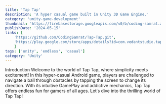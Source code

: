 ```yaml
---
title: 'Tap Tap'
description: 'A hyper casual game built in Unity 3D Game Engine.'
category: 'unity-game-development'
thumbnail: 'https://firebasestorage.googleapis.com/v0/b/coding-samrat.appspot.com/o/project%2Fthumbnail%2Ftaptap.png?alt=media&token=d555305a-fd69-471a-a832-9994d2ede79b'
publishDate: '2024-05-15'
links: [
    'https://github.com/CodingSamrat/Tap-Tap.git', 
    'https://play.google.com/store/apps/details?id=com.vedantstudio.taptap', 
    ]
tags: ['unity', 'endless', 'casual']
category: 'Unity'
---
```



<Heading > Introduction </Heading> 
Welcome to the world of Tap Tap, where simplicity meets excitement! In this hyper-casual Android game, players are challenged to navigate a ball through obstacles by tapping the screen to change its direction. With its intuitive GamePlay and addictive mechanics, Tap Tap offers endless fun for gamers of all ages. Let′s dive into the thrilling world of Tap Tap!


